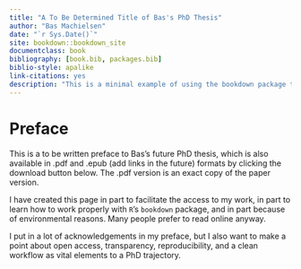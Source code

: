 ```yaml
--- 
title: "A To Be Determined Title of Bas's PhD Thesis"
author: "Bas Machielsen"
date: "`r Sys.Date()`"
site: bookdown::bookdown_site
documentclass: book
bibliography: [book.bib, packages.bib]
biblio-style: apalike
link-citations: yes
description: "This is a minimal example of using the bookdown package to write a book. The output format for this example is bookdown::gitbook."
---
```


# Preface

This is a to be written preface to Bas's future PhD thesis, which is also available in .pdf and .epub (add links in the future) formats by clicking the download button below. The .pdf version is an exact copy of the paper version. 

I have created this page in part to facilitate the access to my work, in part to learn how to work properly with `R`'s `bookdown` package, and in part because of environmental reasons. Many people prefer to read online anyway. 

I put in a lot of acknowledgements in my preface, but I also want to make a point about open access, transparency, reproducibility, and a clean workflow as vital elements to a PhD trajectory. 

